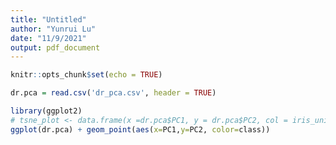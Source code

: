 ```yaml
---
title: "Untitled"
author: "Yunrui Lu"
date: "11/9/2021"
output: pdf_document
---
```


```r
knitr::opts_chunk$set(echo = TRUE)
```

\section{Data Viz}

\subsection{PCA}

```r
dr.pca = read.csv('dr_pca.csv', header = TRUE)
```

```r
library(ggplot2)
# tsne_plot <- data.frame(x =dr.pca$PC1, y = dr.pca$PC2, col = iris_unique$Species)
ggplot(dr.pca) + geom_point(aes(x=PC1,y=PC2, color=class))
```